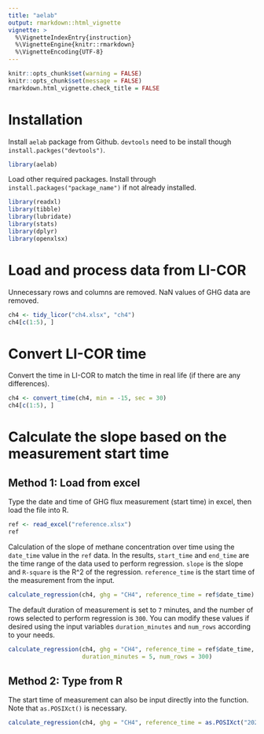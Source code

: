 ```yaml
---
title: "aelab"
output: rmarkdown::html_vignette
vignette: >
  %\VignetteIndexEntry{instruction}
  %\VignetteEngine{knitr::rmarkdown}
  %\VignetteEncoding{UTF-8}
---
```



```r
knitr::opts_chunk$set(warning = FALSE)
knitr::opts_chunk$set(message = FALSE)
rmarkdown.html_vignette.check_title = FALSE
```


# Installation

Install `aelab` package from Github. `devtools` need to be install though `install.packges("devtools")`.

```r
library(aelab)
```

Load other required packages. Install through `install.packages("package_name")` if not already installed.

```r
library(readxl)
library(tibble)
library(lubridate)
library(stats)
library(dplyr)
library(openxlsx)
```

# Load and process data from LI-COR

Unnecessary rows and columns are removed. NaN values of GHG data are removed.

```r
ch4 <- tidy_licor("ch4.xlsx", "ch4")
ch4[c(1:5), ]
```

# Convert LI-COR time

Convert the time in LI-COR to match the time in real life (if there are any differences).

```r
ch4 <- convert_time(ch4, min = -15, sec = 30)
ch4[c(1:5), ]
```

# Calculate the slope based on the measurement start time

## Method 1: Load from excel

Type the date and time of GHG flux measurement (start time) in excel, then load the file into R.

```r
ref <- read_excel("reference.xlsx")
ref
```

Calculation of the slope of methane concentration over time using the `date_time` value in the `ref` data. In the results, `start_time` and `end_time` are the time range of the data used to perform regression. `slope` is the slope and `R-square` is the R^2 of the regression. `reference_time` is the start time of the measurement from the input.

```r
calculate_regression(ch4, ghg = "CH4", reference_time = ref$date_time)
```

The default duration of measurement is set to `7` minutes, and the number of rows selected to perform regression is `300`. You can modify these values if desired using the input variables `duration_minutes` and `num_rows` according to your needs.
```r
calculate_regression(ch4, ghg = "CH4", reference_time = ref$date_time,
                     duration_minutes = 5, num_rows = 300)
```

## Method 2: Type from R

The start time of measurement can also be input directly into the function. Note that `as.POSIXct()` is necessary.

```r
calculate_regression(ch4, ghg = "CH4", reference_time = as.POSIXct("2023-03-11 07:32:00 UTC"))
```
